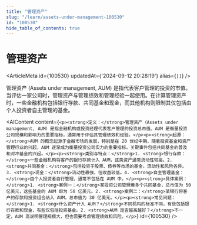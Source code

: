 ```yaml
---
title: "管理资产"
slug: "/learn/assets-under-management-100530"
id: "100530"
hide_table_of_contents: true
---
```



# 管理资产

<ArticleMeta id={100530} updatedAt={'2024-09-12 20:28:19'} alias={`[]`} />
<div className='border-solid border-b border-t-0 my-4 border-[var(--ifm-color-gray-300)]' />

管理资产 (Assets under management, AUM) 是指代表客户管理的投资的市值。当评估一家公司时，管理资产与管理绩效和管理经验一起使用。在计算管理资产时，一些金融机构包括银行存款、共同基金和现金，而其他机构则限制其仅包括由个人投资者自主管理的基金。

<AIContent content={`<p><strong>定义：</strong>管理资产（Assets under management, AUM）是指金融机构或投资经理代表客户管理的投资总市值。AUM 是衡量投资公司规模和影响力的重要指标，通常用于评估其管理绩效和经验。</p><p><strong>起源：</strong>AUM 的概念起源于金融市场的发展，特别是在 20 世纪中期，随着投资基金和资产管理行业的兴起，AUM 逐渐成为衡量投资公司实力的重要指标。关键事件包括共同基金的普及和对冲基金的兴起。</p><p><strong>类别与特点：</strong>1. <strong>银行存款：</strong>一些金融机构将客户的银行存款计入 AUM，这类资产通常流动性较高。2. <strong>共同基金：</strong>包括投资于股票、债券等市场的基金，流动性和风险各异。3. <strong>现金：</strong>流动性最强，但收益较低。4. <strong>自主管理基金：</strong>由个人投资者自行管理，通常不包括在 AUM 中。</p><p><strong>具体案例：</strong>1. <strong>案例一：</strong>某投资公司管理着多个共同基金，总市值为 50 亿美元，这些基金的 AUM 即为 50 亿美元。2. <strong>案例二：</strong>某银行将客户的存款和投资组合纳入 AUM，总市值为 30 亿美元。</p><p><strong>常见问题：</strong>1. <strong>什么资产计入 AUM？</strong>不同机构的标准不同，有些包括银行存款和现金，有些仅包括投资基金。2. <strong>AUM 是否越高越好？</strong>不一定，AUM 高说明管理规模大，但也需要考虑管理绩效和风险。</p>`} id={100530} />
